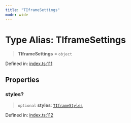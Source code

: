 ```yaml
---
title: "TIframeSettings"
mode: wide
---
```

  
# Type Alias: TIframeSettings

> **TIframeSettings** = `object`

Defined in: [index.ts:111](https://github.com/tkhq/sdk/blob/94193410cf3571aa019a0b9408107eeb43e39e16/packages/iframe-stamper/src/index.ts#L111)

## Properties

### styles?

> `optional` **styles**: [`TIframeStyles`](../TIframeStyles/readme)

Defined in: [index.ts:112](https://github.com/tkhq/sdk/blob/94193410cf3571aa019a0b9408107eeb43e39e16/packages/iframe-stamper/src/index.ts#L112)
